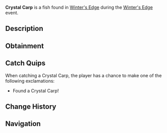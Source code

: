 {{FishInfobox
|image          = Crystal Carp.png
|rarity         = Limited
|event          = Winter's Edge
|sea            = First Sea
|location       = [[Winter's Edge]]
|sublocation    = 
|sources        = Fishing Rod
|radar_location = 
|xp             = 90
|weather        = 
|time           = 
|season         = 
|bait           = Maggot
|base_weight    = 1.8
|base_value     = 375
|weight_range   = 0.8
|base_chance    = 15
|base_resil     = 25
}}
'''Crystal Carp''' is a {{Rarity|Limited}} fish found in [[Winter's Edge]] during the [[Winter's Edge]] event.

== Description ==
{{Description|This little guy was found frozen in ice crystals!|Bestiary Entry}}

== Obtainment ==

== Catch Quips ==
When catching a Crystal Carp, the player has a chance to make one of the following exclamations:
* Found a Crystal Carp!

== Change History ==
{{Change History|{{subst:Current Version}}}}

== Navigation ==
{{Fish Navbox|Winter's Edge}}
